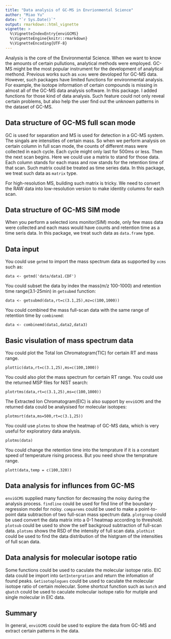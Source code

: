 ```yaml
---
title: "Data analysis of GC-MS in Envrionmental Science"
author: "Miao Yu"
date: "`r Sys.Date()`"
output: rmarkdown::html_vignette
vignette: >
  %\VignetteIndexEntry{enviGCMS}
  %\VignetteEngine{knitr::rmarkdown}
  %\VignetteEncoding{UTF-8}
---
```


Analysis is the core of the Environmental Science. When we want to know the amounts of certain pullutions, analytical methods were employed. GC-MS might be the most popular instrument for the development of analytical methond. Previous works such as `xcms` were devoloped for GC-MS data. However, such packages have limited functions for environmental analysis. For example, the isotope information of certain compounds is missing in almost all of the GC-MS data analysis software. In this package. I added functions for those kind of data analysis. Such feature could not only reveal certain problems, but also help the user find out the unknown patterns in the dataset of GC-MS.

## Data structure of GC-MS full scan mode

GC is used for separation and MS is used for detection in a GC-MS system. The singals are intensities of certain mass. So when we perform analysis on certain column in full scan mode, the counts of different mass were collected in each cycle. Each cycle might only last for 500ms or less. Then the next scan begins. Here we could use a matrix to stand for those data. Each column stands for each mass and row stands for the retention time of that scan. Such matrix could be treated as time series data. In this package, we treat such data as `matrix` type. 

For high-resolution MS, building such matrix is tricky. We need to convert the RAW data into low-resolution version to make identity columns for each scan.

## Data structure of GC-MS SIM mode

When you perform a selected ions monitor(SIM) mode, only few mass data were collected and each mass would have counts and retention time as a time seris data. In this package, we treat such data as `data.frame` type.

## Data input

You could use `getmd` to import the mass spectrum data as supported by `xcms` such as:

```
data <- getmd('data/data1.CDF')
```

You could subset the data by index the mass(m/z 100-1000) and retention time range(3.1-25min) in `getsubmd` function:

```
data <- getsubmd(data,rt=c(3.1,25),mz=c(100,1000))
```

You could combined the mass full-scan data with the same range of retention time by `combinemd`:

```
data <- combinemd(data1,data2,data3)
```

## Basic visulation of mass spectrum data

You could plot the Total Ion Chromatogram(TIC) for certain RT and mass range.

```
plottic(data,rt=c(3.1,25),ms=c(100,1000))
```

You could also plot the mass spectrum for certain RT range. You could use the returned MSP files for NIST search:

```
plotrtms(data,rt=c(3.1,25),ms=c(100,1000))
```

The Extracted Ion Chromatogram(EIC) is also support by `enviGCMS` and the returned data could be analysised for molecular isotopes:

```
plotmsrt(data,ms=500,rt=c(3.1,25))
```

You could use `plotms` to show the heatmap of GC-MS data, which is very useful for exploratory data analysis.

```
plotms(data)
```

You could change the retention time into the temprature if it is a constant speed of temperature rising process. But you need show the temprature range.

```
plott(data,temp = c(100,320))
```

## Data analysis for influnces from GC-MS

`enviGCMS` supplied many function for decreasing the noisy during the analysis process. `findline` could be used for find line of the boundary regression model for noisy. `comparems` could be used to make a point-to-point data  subtraction of two full-scan mass spectrum data. `plotgroup` could be used convert the data matrix into a 0-1 heatmap according to threshold. `plotsub` could be used to show the self backgroud subtraction of full-scan data. `plotsms` shows the RSD of the intensity of full scan data. `plothist` could be used to find the data distribution of the histgram of the intensities of full scan data.

## Data analysis for molecular isotope ratio

Some functions could be used to caculate the molecular isotope ratio. EIC data could be import into `GetIntergration` and return the infomation of found peaks. `Getisotoplogues` could be used to caculate the molecular isotope ratio of certain molecular. Some shortcut function such as `batch` and `qbatch` could be used to caculate molecular isotope ratio for mutiple and single molecular in EIC data.

## Summary

In general, `enviGCMS` could be used to explore the data from GC-MS and extract certain patterns in the data.
